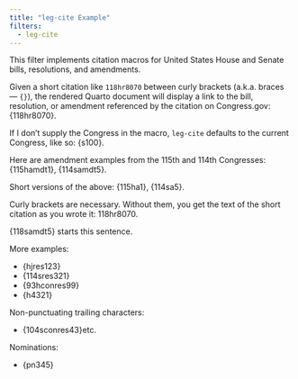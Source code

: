 ```yaml
---
title: "leg-cite Example"
filters:
  - leg-cite
---
```


This filter implements citation macros for United States House and Senate bills, resolutions, and amendments.

Given a short citation like `118hr8070` between curly brackets (a.k.a. braces &mdash; `{}`), the rendered Quarto document
will display a link to the bill, resolution, or amendment referenced by the citation on Congress.gov: {118hr8070}.

If I don't supply the Congress in the macro, `leg-cite` defaults to the current Congress, like so: {s100}.

Here are amendment examples from the 115th and 114th Congresses: {115hamdt1}, {114samdt5}.

Short versions of the above: {115ha1}, {114sa5}.

Curly brackets are necessary. Without them, you get the text of the short citation as you wrote it: 118hr8070.

{118samdt5} starts this sentence.

More examples:

- {hjres123}
- {114sres321}
- {93hconres99}
- {h4321}

Non-punctuating trailing characters:

- {104sconres43}etc.

Nominations:

- {pn345}
